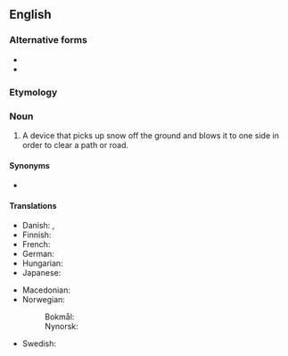 {{also|snow blower}}
==English==

===Alternative forms===
* {{l|en|snow blower}}
* {{l|en|snow-blower}}

===Etymology===
{{compound|en|snow|blower}}

===Noun===
{{en-noun}}

# A device that picks up snow off the ground and blows it to one side in order to clear a path or road.

====Synonyms====
* {{l|en|snowthrower}}

====Translations====
{{trans-top|a device for clearing a path or road of snow}}
* Danish: {{t|da|snekanon}}, {{t|da|sneslynge|c}}
* Finnish: {{t+|fi|lumilinko}}
* French: {{t+|fr|souffleuse|f}}
* German: {{t+|de|Schneefräse|f}}
* Hungarian: {{t|hu|hómaró}}
* Japanese: {{t|ja|除雪機|tr=josetsuki|sc=Jpan}}
{{trans-mid}}
* Macedonian: {{t|mk|снегочистачка|f}}
* Norwegian:
*: Bokmål: {{t|nb|snøfreser|m}}
*: Nynorsk: {{t|nn|snøfresar|m}}
* Swedish: {{t+|sv|snöslunga|c}}
{{trans-bottom}}